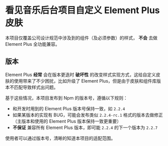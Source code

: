 
<Meta title="ReadMe" />

# 看见音乐后台项目自定义 Element Plus 皮肤

本项目仅覆盖公司设计规范中涉及到的组件（及必须参数）的样式， **不会** 去做 Element Plus 全功能兼容。

## 版本

Element Plus **经常** 会在版本更迭时 **破坏性** 的改变样式实现方式，这给自定义皮肤的使用带来了不少困扰，比如升级了 Element Plus，但是由于皮肤和组件库版本不匹配导致样式出问题。

基于这些情况，本项目发布到 Npm 的版本号，遵循以下规则：

* 和开发时用到的 Element Plus 版本号保持一致，如 `2.2.4`
* 如果某版本的实现有 BUG，可能会发布类似 `2.2.4-rc.1` 格式的版本去做修正（主版本和使用的 Element Plus 版本保持一致更重要）
* **不保证** 兼容所有 Element Plus 版本，即可能 `2.2.4` 的下一个版本为 `2.2.7`

使用者可以通过版本号，清晰的知道本项目的适配范围。